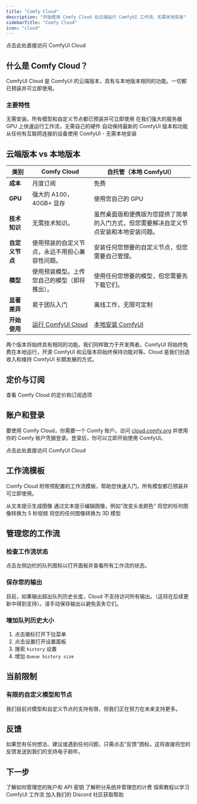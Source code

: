 ```yaml
---
title: "Comfy Cloud"
description: "开始使用 Comfy Cloud 在云端运行 ComfyUI 工作流，无需本地安装"
sidebarTitle: "Comfy Cloud"
icon: "cloud"
---
```


<Card title="访问 Comfy Cloud" icon="cloud" href="https://comfy.org/cloud">
  点击此处直接访问 ComfyUI Cloud
</Card>

## 什么是 Comfy Cloud？

ComfyUI Cloud 是 ComfyUI 的云端版本，具有与本地版本相同的功能。一切都已预装并可立即使用。

### 主要特性

<CardGroup cols={2}>
  <Card title="零配置" icon="bolt">
    无需安装。所有模型和自定义节点都已预装并可立即使用
  </Card>
  
  <Card title="强大的 GPU" icon="microchip">
    在我们强大的服务器 GPU 上快速运行工作流，无需自己的硬件
  </Card>
  
  <Card title="始终保持最新" icon="arrows-rotate">
    自动保持最新的 ComfyUI 版本和功能
  </Card>
  
  <Card title="随处访问" icon="globe">
    从任何有互联网连接的设备使用 ComfyUI - 无需本地安装
  </Card>
</CardGroup>

## 云端版本 vs 本地版本

| 类别 | Comfy Cloud | 自托管（本地 ComfyUI） |
|------|-------------|----------------------|
| **成本** | 月度订阅 | 免费 |
| **GPU** | 强大的 A100，40GB+ 显存 | 使用您自己的 GPU |
| **技术知识** | 无需技术知识。 | 虽然桌面版和便携版为您提供了简单的入门方式，但您需要解决自定义节点安装和本地安装问题。 |
| **自定义节点** | 使用预装的自定义节点，永远不用担心兼容性问题。 | 安装任何您想要的自定义节点，但您需要自己管理。 |
| **模型** | 使用预装模型。上传您自己的模型（即将推出）。 | 使用任何您想要的模型，但您需要先下载它们。 |
| **显著差异** | 易于团队入门 | 离线工作，无限可定制 |
| **开始使用** | [运行 ComfyUI Cloud](https://comfy.org/cloud) | [本地安装 ComfyUI](/zh-CN/installation/system_requirements) |

两个版本将始终具有相同的功能。我们同样致力于开发两者。ComfyUI 将始终免费在本地运行，开源 ComfyUI 和云版本将始终保持功能对等。Cloud 是我们创造收入和维持 ComfyUI 长期发展的方式。

## 定价与订阅

<Card title="查看定价" icon="tag" href="https://comfy.org/cloud">
  查看 Comfy Cloud 的定价和订阅选项
</Card>

## 账户和登录

要使用 Comfy Cloud，你需要一个 Comfy 账户。访问 [cloud.comfy.org](https://cloud.comfy.org) 并使用你的 Comfy 账户凭据登录。登录后，你可以立即开始使用 ComfyUI。

<Card title="访问 Comfy Cloud" icon="cloud" href="https://cloud.comfy.org">
  点击此处直接访问 ComfyUI Cloud
</Card>

## 工作流模板

Comfy Cloud 附带预配置的工作流模板，帮助您快速入门。所有模型都已预装并可立即使用。

<CardGroup cols={2}>
  <Card title="文本生成图像" icon="image" href="/zh-CN/tutorials/basic/text-to-image">
    从文本提示生成图像
  </Card>
  
  <Card title="图像编辑" icon="wand-magic-sparkles" href="/zh-CN/tutorials/basic/image-to-image">
    通过文本提示编辑图像，例如"改变头发颜色"
  </Card>
  
  <Card title="图像生成视频" icon="video" href="/zh-CN/tutorials/video/wan/wan-vace-i2v-step-guide">
    将您的任何图像转换为 5 秒视频
  </Card>
  
  <Card title="图像生成 3D" icon="cube" href="/zh-CN/tutorials/3d/hunyuan3D-2">
    将您的任何图像转换为 3D 模型
  </Card>
</CardGroup>

## 管理您的工作流

### 检查工作流状态

点击左侧边栏的队列图标以打开面板并查看所有工作流的状态。

### 保存您的输出

目前，如果输出超出队列历史长度，Cloud 不支持访问所有输出。（这将在后续更新中得到支持）。请手动保存输出以避免丢失它们。

### 增加队列历史大小

1. 点击徽标打开下拉菜单
2. 点击设置打开设置面板
3. 搜索 `history` 设置
4. 增加 `Queue history size`

## 当前限制

### 有限的自定义模型和节点

我们目前对模型和自定义节点的支持有限，但我们正在努力在未来支持更多。

## 反馈

如果您有任何想法、建议或遇到任何问题，只需点击"反馈"图标。这将直接将您的反馈发送到我们的支持电子邮件。

## 下一步

<CardGroup cols={2}>
  <Card title="账户管理" icon="user" href="/zh-CN/interface/user">
    了解如何管理您的账户和 API 密钥
  </Card>
  
  <Card title="积分与计费" icon="credit-card" href="/zh-CN/interface/credits">
    了解积分系统并管理您的计费
  </Card>
  
  <Card title="教程" icon="book" href="/zh-CN/tutorials/basic/text-to-image">
    探索教程以学习 ComfyUI 工作流
  </Card>
  
  <Card title="支持" icon="life-ring" href="https://discord.com/invite/comfyorg">
    加入我们的 Discord 社区获取帮助
  </Card>
</CardGroup>
